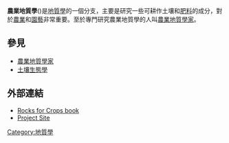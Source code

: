 '''農業地質學'''({{lang-en|'''Agricultural geology'''}})是[[地質學|地質學]]的一個分支，主要是研究一些可耕作土壤和[[肥料|肥料]]的成分，對於[[農業|農業]]和[[園藝|園藝]]非常重要。至於專門研究農業地質學的人叫[[農業地質學家|農業地質學家]]。
==參見==
*[[農業地質學家|農業地質學家]]
*[[土壤生態學|土壤生態學]]
==外部連結== 
*[https://web.archive.org/web/20170914031720/http://www.uoguelph.ca/~geology/rocks_for_crops/ Rocks for Crops book]{{En icon}}
*[https://web.archive.org/web/20060914025019/http://www.uoguelph.ca/rocks/ Project Site]{{En icon}}

{{Agri-stub}}
{{地質小作品}}
{{園藝小作品}}

[[Category:地質學|Category:地質學]]